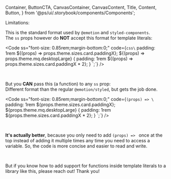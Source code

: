   Container,
  ButtonCTA,
  CanvasContainer,
  CanvasContent,
  Title,
  Content,
  Button,
} from '@ps/ui/.storybook/components/Components';

<Meta title="Get started/Styling system/Limitations" />

<ThemeProvider>
<Wrapper>

<Block as="h1" ss="font-size: 2rem; font-weight: 600; margin: 0;">Limitations:</Block>

This is the standard format used by `@emotion` and `styled-components`.  
The `ss` props however do **NOT** accept this format for template literals:

<Code
  ss="font-size: 0.85rem;margin-bottom:0;"
  code={`css\`
  padding: 1rem \${(props) => props.theme.sizes.card.paddingX};
  \${(props) => props.theme.mq.desktopLarge} {
    padding: 1rem \${(props) => props.theme.sizes.card.paddingX * 2};
  }
\`;`} />


<br />

But you <strong>CAN</strong> pass this (a function) to any `ss` prop:  
Different format than the regular `@emotion/styled`, but gets the job done.  

<Code
  ss="font-size: 0.85rem;margin-bottom:0;"
  code={`(props) => \`
  padding: 1rem \${props.theme.sizes.card.paddingX};
  \${props.theme.mq.desktopLarge} {
    padding: 1rem \${props.theme.sizes.card.paddingX * 2};
  }
\`;`} />


<br />

**It's actually better**, because you only need to add `(props) => ` once at the top instead of adding it multiple times any time you need to access a variable. So, the code is more concise and easier to read and write.

<br />

But if you know how to add support for functions inside template literals to a library like this, please reach out! Thank you!

</Wrapper>
</ThemeProvider>